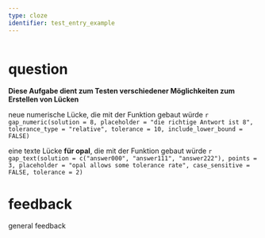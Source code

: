 ---
type: cloze
identifier: test_entry_example
---

```{r setup, echo=FALSE, warning=FALSE}

```
# question
**Diese Aufgabe dient zum Testen verschiedener Möglichkeiten zum Erstellen von Lücken**

neue numerische Lücke, die mit der Funktion gebaut würde `r gap_numeric(solution = 8, placeholder = "die richtige Antwort ist 8", tolerance_type = "relative", tolerance = 10, include_lower_bound = FALSE)`


eine texte Lücke **für opal**, die mit der Funktion gebaut würde `r gap_text(solution = c("answer000", "answer111", "answer222"), points = 3, placeholder = "opal allows some tolerance rate", case_sensitive = FALSE, tolerance = 2)`

# feedback
general feedback
